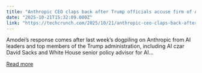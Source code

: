 ```yaml
---
title: "Anthropic CEO claps back after Trump officials accuse firm of AI fear-mongering  "
date: "2025-10-21T15:32:09.000Z"
link: "https://techcrunch.com/2025/10/21/anthropic-ceo-claps-back-after-trump-officials-accuse-firm-of-ai-fear-mongering/"
---
```


Amodei’s response comes after last week’s dogpiling on Anthropic from AI leaders and top members of the Trump administration, including AI czar David Sacks and White House senior policy advisor for AI...

[Read more](https://techcrunch.com/2025/10/21/anthropic-ceo-claps-back-after-trump-officials-accuse-firm-of-ai-fear-mongering/)
